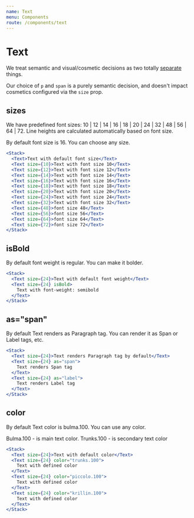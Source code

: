 ```yaml
---
name: Text
menu: Components
route: /components/text
---
```


# Text

We treat semantic and visual/cosmetic decisions as two totally [separate](https://csswizardry.com/2016/02/managing-typography-on-large-apps/) things.

Our choice of `p` and `span` is a purely semantic decision, and doesn't impact cosmetics configured via the `size` prop.

## sizes

We have predefined font sizes: 10 | 12 | 14 | 16 | 18 | 20 | 24 | 32 | 48 | 56 | 64 | 72. Line heights are calculated automatically based on font size.

By default font size is 16. You can choose any size.

```jsx react-live
<Stack>
  <Text>Text with default font size</Text>
  <Text size={10}>Text with font size 10</Text>
  <Text size={12}>Text with font size 12</Text>
  <Text size={14}>Text with font size 14</Text>
  <Text size={16}>Text with font size 16</Text>
  <Text size={18}>Text with font size 18</Text>
  <Text size={20}>Text with font size 20</Text>
  <Text size={24}>Text with font size 24</Text>
  <Text size={32}>Text with font size 32</Text>
  <Text size={48}>font size 48</Text>
  <Text size={56}>font size 56</Text>
  <Text size={64}>font size 64</Text>
  <Text size={72}>font size 72</Text>
</Stack>
```

## isBold

By default font weight is regular. You can make it bolder.

```jsx react-live
<Stack>
  <Text size={24}>Text with default font weight</Text>
  <Text size={24} isBold>
    Text with font-weight: semibold
  </Text>
</Stack>
```

## as="span"

By default Text renders as Paragraph tag. You can render it as Span or Label tags, etc.

```jsx react-live
<Stack>
  <Text size={24}>Text renders Paragraph tag by default</Text>
  <Text size={24} as="span">
    Text renders Span tag
  </Text>
  <Text size={24} as="label">
    Text renders Label tag
  </Text>
</Stack>
```

## color

By default Text color is bulma.100. You can use any color.

Bulma.100 - is main text color. Trunks.100 - is secondary text color

```jsx react-live
<Stack>
  <Text size={24}>Text with default color</Text>
  <Text size={24} color="trunks.100">
    Text with defined color
  </Text>
  <Text size={24} color="piccolo.100">
    Text with defined color
  </Text>
  <Text size={24} color="krillin.100">
    Text with defined color
  </Text>
</Stack>
```
